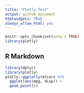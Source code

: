 ```yaml
---
title: "Plotly Test"
output: github_document
htmlwidgets: TRUE
always_allow_html: yes
---
```


```r
knitr::opts_chunk$set(echo = TRUE)
library(plotly)
```

## R Markdown

```r
library(dplyr)
library(plotly)
plotly::ggplotly(mtcars %>% 
  ggplot(aes(mpg, disp)) +
  geom_point())
  
```